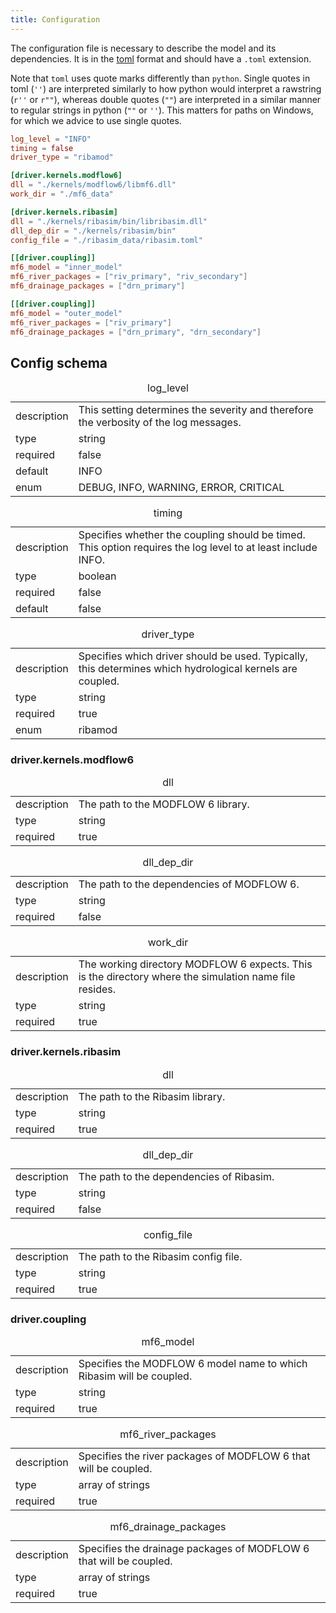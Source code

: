 ```yaml
---
title: Configuration
---
```


The configuration file is necessary to describe the model and its dependencies.
It is in the [toml](https://toml.io/en/) format and should have a `.toml`
extension.

Note that `toml` uses quote marks differently than `python`. Single quotes in
toml (`''`) are interpreted similarly to how python would interpret a rawstring
(`r''` or `r""`), whereas double quotes (`""`) are interpreted in a similar
manner to regular strings in python (`""` or `''`). This matters for paths on
Windows, for which we advice to use single quotes.

```toml
log_level = "INFO"
timing = false
driver_type = "ribamod"

[driver.kernels.modflow6]
dll = "./kernels/modflow6/libmf6.dll"
work_dir = "./mf6_data"

[driver.kernels.ribasim]
dll = "./kernels/ribasim/bin/libribasim.dll"
dll_dep_dir = "./kernels/ribasim/bin"
config_file = "./ribasim_data/ribasim.toml"

[[driver.coupling]]
mf6_model = "inner_model"
mf6_river_packages = ["riv_primary", "riv_secondary"]
mf6_drainage_packages = ["drn_primary"]

[[driver.coupling]]
mf6_model = "outer_model"
mf6_river_packages = ["riv_primary"]
mf6_drainage_packages = ["drn_primary", "drn_secondary"]
```


## Config schema


|               |                                                                                                                      |
|---------------|----------------------------------------------------------------------------------------------------------------------|
| description   | This setting determines the severity and therefore the verbosity of the log messages.                                |
| type          | string                                                                                                               |
| required      | false                                                                                                                |
| default       | INFO                                                                                                                 |
| enum          | DEBUG, INFO, WARNING, ERROR, CRITICAL                                                                                |
: log_level

|               |                                                                                                                      |
|---------------|----------------------------------------------------------------------------------------------------------------------|
| description   | Specifies whether the coupling should be timed. This option requires the log level to at least include INFO.         |
| type          | boolean                                                                                                              |
| required      | false                                                                                                                |
| default       | false                                                                                                                |
: timing

|               |                                                                                                                      |
|---------------|----------------------------------------------------------------------------------------------------------------------|
| description   | Specifies which driver should be used. Typically, this determines which hydrological kernels are coupled.            |
| type          | string                                                                                                               |
| required      | true                                                                                                                 |
| enum          | ribamod                                                                                                              |
: driver_type

### driver.kernels.modflow6

|               |                                                                                                                      |
|---------------|----------------------------------------------------------------------------------------------------------------------|
| description   | The path to the MODFLOW 6 library.                                                                                   |
| type          | string                                                                                                               |
| required      | true                                                                                                                 |
: dll

|               |                                                                                                                      |
|---------------|----------------------------------------------------------------------------------------------------------------------|
| description   | The path to the dependencies of MODFLOW 6.                                                                           |
| type          | string                                                                                                               |
| required      | false                                                                                                                |
: dll_dep_dir

|               |                                                                                                                      |
|---------------|----------------------------------------------------------------------------------------------------------------------|
| description   | The working directory MODFLOW 6 expects. This is the directory where the simulation name file resides.               |
| type          | string                                                                                                               |
| required      | true                                                                                                                 |
: work_dir

### driver.kernels.ribasim

|               |                                                                                                                      |
|---------------|----------------------------------------------------------------------------------------------------------------------|
| description   | The path to the Ribasim library.                                                                                     |
| type          | string                                                                                                               |
| required      | true                                                                                                                 |
: dll

|               |                                                                                                                      |
|---------------|----------------------------------------------------------------------------------------------------------------------|
| description   | The path to the dependencies of Ribasim.                                                                             |
| type          | string                                                                                                               |
| required      | false                                                                                                                |
: dll_dep_dir

|               |                                                                                                                      |
|---------------|----------------------------------------------------------------------------------------------------------------------|
| description   | The path to the Ribasim config file.                                                                                 |
| type          | string                                                                                                               |
| required      | true                                                                                                                 |
: config_file

### driver.coupling


|               |                                                                                                                      |
|---------------|----------------------------------------------------------------------------------------------------------------------|
| description   | Specifies the MODFLOW 6 model name to which Ribasim will be coupled.                                                 |
| type          | string                                                                                                               |
| required      | true                                                                                                                 |
: mf6_model

|               |                                                                                                                      |
|---------------|----------------------------------------------------------------------------------------------------------------------|
| description   | Specifies the river packages of MODFLOW 6 that will be coupled.                                                      |
| type          | array of strings                                                                                                     |
| required      | true                                                                                                                 |
: mf6_river_packages

|               |                                                                                                                      |
|---------------|----------------------------------------------------------------------------------------------------------------------|
| description   | Specifies the drainage packages of MODFLOW 6 that will be coupled.                                                   |
| type          | array of strings                                                                                                     |
| required      | true                                                                                                                 |
: mf6_drainage_packages
